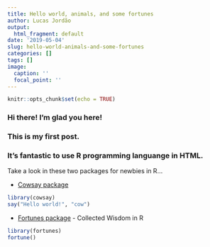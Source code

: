 ```yaml
---
title: Hello world, animals, and some fortunes
author: Lucas Jordão
output:
  html_fragment: default
date: '2019-05-04'
slug: hello-world-animals-and-some-fortunes
categories: []
tags: []
image:
  caption: ''
  focal_point: ''
---
```

```r
knitr::opts_chunk$set(echo = TRUE)
```

### Hi there! I'm glad you here!
### This is my first post.
### It's fantastic to use R programming languange in HTML.

Take a look in these two packages for newbies in R...

* [Cowsay package](https://cran.r-project.org/web/packages/cowsay/vignettes/cowsay_tutorial.html)
```r
library(cowsay)
say("Hello world!", "cow")
```

* [Fortunes package](https://cran.r-project.org/web/packages/fortunes/vignettes/fortunes.pdf) - Collected Wisdom in R
```r
library(fortunes)
fortune()
```
